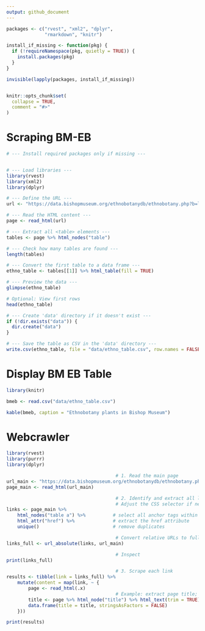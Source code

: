 ```yaml
---
output: github_document
---
```



```r

packages <- c("rvest", "xml2", "dplyr", 
              "rmarkdown", "knitr")

install_if_missing <- function(pkg) {
  if (!requireNamespace(pkg, quietly = TRUE)) {
    install.packages(pkg)
  }
}

invisible(lapply(packages, install_if_missing))


knitr::opts_chunk$set(
  collapse = TRUE,
  comment = "#>"
)

```
	
# Scraping BM-EB

```r

# --- Install required packages only if missing ---


# --- Load libraries ---
library(rvest)
library(xml2)
library(dplyr)

# --- Define the URL ---
url <- "https://data.bishopmuseum.org/ethnobotanydb/ethnobotany.php?b=list&o=1"

# --- Read the HTML content ---
page <- read_html(url)

# --- Extract all <table> elements ---
tables <- page %>% html_nodes("table")

# --- Check how many tables are found ---
length(tables)

# --- Convert the first table to a data frame ---
ethno_table <- tables[[1]] %>% html_table(fill = TRUE)

# --- Preview the data ---
glimpse(ethno_table)

# Optional: View first rows
head(ethno_table)

# --- Create 'data' directory if it doesn't exist ---
if (!dir.exists("data")) {
  dir.create("data")
}

# --- Save the table as CSV in the 'data' directory ---
write.csv(ethno_table, file = "data/ethno_table.csv", row.names = FALSE)


```


# Display BM EB Table

```r

library(knitr)

bmeb <- read.csv("data/ethno_table.csv")

kable(bmeb, caption = "Ethnobotany plants in Bishop Museum")


```

# Webcrawler

```r

library(rvest)
library(purrr)
library(dplyr)

                                        # 1. Read the main page
url_main <- "https://data.bishopmuseum.org/ethnobotanydb/ethnobotany.php?b=list&o=1"
page_main <- read_html(url_main)

                                        # 2. Identify and extract all links from the table
                                        # Adjust the CSS selector if needed (e.g. ".table-class a", "#mytable a", or "table a")
links <- page_main %>%
    html_nodes("table a") %>%          # select all anchor tags within tables
    html_attr("href") %>%              # extract the href attribute
    unique()                           # remove duplicates

                                        # Convert relative URLs to full URLs if necessary
links_full <- url_absolute(links, url_main)

                                        # Inspect
print(links_full)

                                        # 3. Scrape each link
results <- tibble(link = links_full) %>%
    mutate(content = map(link, ~ {
        page <- read_html(.x)
                                        # Example: extract page title; adjust as needed
        title <- page %>% html_node("title") %>% html_text(trim = TRUE)
        data.frame(title = title, stringsAsFactors = FALSE)
    }))

print(results)


```

